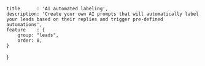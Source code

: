 	title      : 'AI automated labeling',
	description: 'Create your own AI prompts that will automatically label your leads based on their replies and trigger pre-defined automations',
	feature    : {
		group: "leads",
		order: 8,
	}
}
